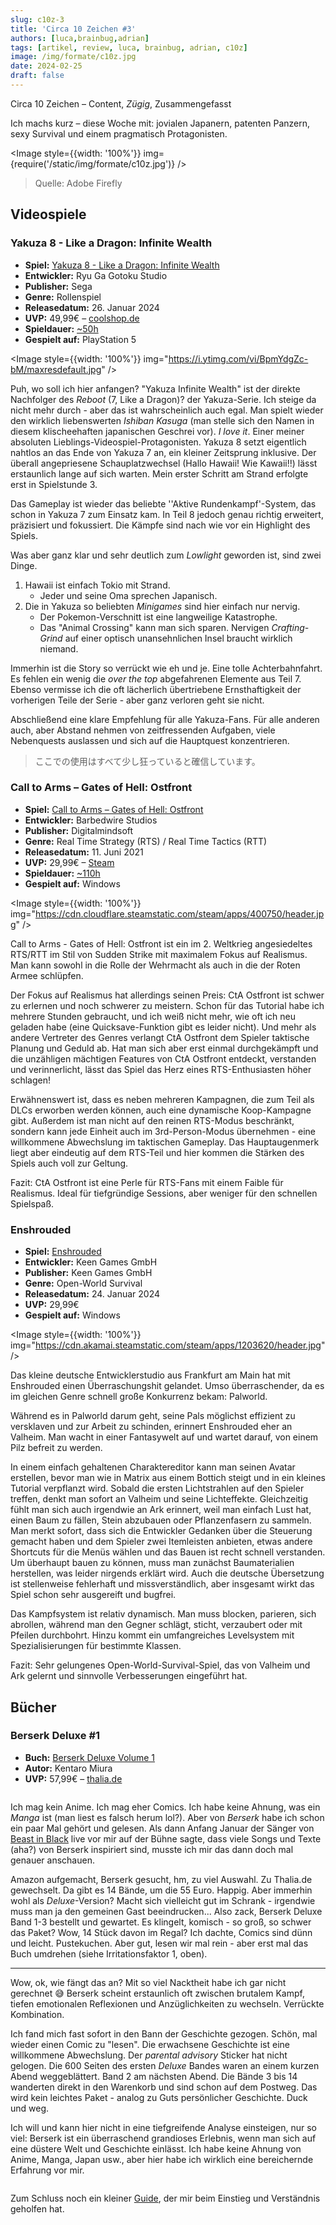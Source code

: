 ```yaml
---
slug: c10z-3
title: 'Circa 10 Zeichen #3'
authors: [luca,brainbug,adrian]
tags: [artikel, review, luca, brainbug, adrian, c10z]
image: /img/formate/c10z.jpg
date: 2024-02-25
draft: false
---
```





Circa 10 Zeichen – Content, _Zügig_, Zusammengefasst

Ich machs kurz – diese Woche mit: jovialen Japanern, patenten Panzern, sexy Survival und einem pragmatisch Protagonisten.

<Image style={{width: '100%'}} img={require('/static/img/formate/c10z.jpg')} />

> Quelle: Adobe Firefly

<!--truncate-->

## Videospiele

### Yakuza 8 - Like a Dragon: Infinite Wealth

- **Spiel:** [Yakuza 8 - Like a Dragon: Infinite Wealth](https://www.coolshop.de/produkt/like-dragon-infinite-wealth/23HB4E/)
- **Entwickler:** Ryu Ga Gotoku Studio
- **Publisher:** Sega
- **Genre:** Rollenspiel
- **Releasedatum:** 26. Januar 2024
- **UVP:** 49,99€ – [coolshop.de](https://www.coolshop.de/produkt/like-dragon-infinite-wealth/23HB4E/)
- **Spieldauer:** [~50h](https://howlongtobeat.com/game/113583)
- **Gespielt auf:** PlayStation 5

<Image style={{width: '100%'}} img="https://i.ytimg.com/vi/BpmYdgZc-bM/maxresdefault.jpg" />

Puh, wo soll ich hier anfangen? "Yakuza Infinite Wealth" ist der direkte Nachfolger des _Reboot_ (7, Like a Dragon)?
der Yakuza-Serie.
Ich steige da nicht mehr durch - aber das ist wahrscheinlich auch egal.
Man spielt wieder den wirklich liebenswerten *Ishiban Kasuga* (man stelle sich den Namen in diesem klischeehaften japanischen Geschrei vor).
_I love it_.
Einer meiner absoluten Lieblings-Videospiel-Protagonisten.
Yakuza 8 setzt eigentlich nahtlos an das Ende von Yakuza 7 an, ein kleiner Zeitsprung inklusive.
Der überall angepriesene Schauplatzwechsel (Hallo Hawaii! Wie Kawaii!!) lässt erstaunlich lange auf sich warten.
Mein erster Schritt am Strand erfolgte erst in Spielstunde 3.

Das Gameplay ist wieder das beliebte ''Aktive Rundenkampf'-System, das schon in Yakuza 7 zum Einsatz kam.
In Teil 8 jedoch genau richtig erweitert, präzisiert und fokussiert. Die Kämpfe sind nach wie vor ein Highlight des Spiels.

Was aber ganz klar und sehr deutlich zum _Lowlight_ geworden ist, sind zwei Dinge.

1. Hawaii ist einfach Tokio mit Strand.
    - Jeder und seine Oma sprechen Japanisch.
2. Die in Yakuza so beliebten _Minigames_ sind hier einfach nur nervig.
    - Der Pokemon-Verschnitt ist eine langweilige Katastrophe.
    - Das "Animal Crossing" kann man sich sparen. Nervigen _Crafting-Grind_ auf einer optisch unansehnlichen Insel braucht wirklich niemand.

Immerhin ist die Story so verrückt wie eh und je.
Eine tolle Achterbahnfahrt.
Es fehlen ein wenig die _over the top_ abgefahrenen Elemente aus Teil 7.
Ebenso vermisse ich die oft lächerlich übertriebene Ernsthaftigkeit der vorherigen Teile der Serie - aber ganz verloren geht sie nicht.

Abschließend eine klare Empfehlung für alle Yakuza-Fans. Für alle anderen auch, aber Abstand nehmen von zeitfressenden Aufgaben, viele Nebenquests auslassen und sich auf die Hauptquest konzentrieren.

> ここでの使用はすべて少し狂っていると確信しています。

### Call to Arms – Gates of Hell: Ostfront

- **Spiel:** [Call to Arms – Gates of Hell: Ostfront](https://store.steampowered.com/app/400750/Call_to_Arms__Gates_of_Hell_Ostfront)
- **Entwickler:** Barbedwire Studios
- **Publisher:** Digitalmindsoft
- **Genre:** Real Time Strategy (RTS) / Real Time Tactics (RTT)
- **Releasedatum:** 11. Juni 2021
- **UVP:** 29,99€ – [Steam](https://store.steampowered.com/app/400750/Call_to_Arms__Gates_of_Hell_Ostfront)
- **Spieldauer:** [~110h](https://howlongtobeat.com/game/94346)
- **Gespielt auf:** Windows

<Image style={{width: '100%'}} img="https://cdn.cloudflare.steamstatic.com/steam/apps/400750/header.jpg" />

Call to Arms - Gates of Hell: Ostfront ist ein im 2. Weltkrieg angesiedeltes RTS/RTT im Stil von Sudden Strike mit maximalem Fokus auf Realismus. Man kann sowohl in die Rolle der Wehrmacht als auch in die der Roten Armee schlüpfen.

Der Fokus auf Realismus hat allerdings seinen Preis: CtA Ostfront ist schwer zu erlernen und noch schwerer zu meistern. Schon für das Tutorial habe ich mehrere Stunden gebraucht, und ich weiß nicht mehr, wie oft ich neu geladen habe (eine Quicksave-Funktion gibt es leider nicht). Und mehr als andere Vertreter des Genres verlangt CtA Ostfront dem Spieler taktische Planung und Geduld ab. Hat man sich aber erst einmal durchgekämpft und die unzähligen mächtigen Features von CtA Ostfront entdeckt, verstanden und verinnerlicht, lässt das Spiel das Herz eines RTS-Enthusiasten höher schlagen!

Erwähnenswert ist, dass es neben mehreren Kampagnen, die zum Teil als DLCs erworben werden können, auch eine dynamische Koop-Kampagne gibt. Außerdem ist man nicht auf den reinen RTS-Modus beschränkt, sondern kann jede Einheit auch im 3rd-Person-Modus übernehmen - eine willkommene Abwechslung im taktischen Gameplay. Das Hauptaugenmerk liegt aber eindeutig auf dem RTS-Teil und hier kommen die Stärken des Spiels auch voll zur Geltung.

Fazit: CtA Ostfront ist eine Perle für RTS-Fans mit einem Faible für Realismus. Ideal für tiefgründige Sessions, aber weniger für den schnellen Spielspaß.

### Enshrouded
- **Spiel:** [Enshrouded](https://store.steampowered.com/app/1203620/Enshrouded/)
- **Entwickler:** Keen Games GmbH
- **Publisher:** Keen Games GmbH
- **Genre:** Open-World Survival
- **Releasedatum:** 24. Januar 2024
- **UVP:** 29,99€
- **Gespielt auf:** Windows

<Image style={{width: '100%'}} img="https://cdn.akamai.steamstatic.com/steam/apps/1203620/header.jpg" />

Das kleine deutsche Entwicklerstudio aus Frankfurt am Main hat mit Enshrouded einen Überraschungshit gelandet. Umso überraschender, da es im gleichen Genre schnell große Konkurrenz bekam: Palworld.

Während es in Palworld darum geht, seine Pals möglichst effizient zu versklaven und zur Arbeit zu schinden, erinnert Enshrouded eher an Valheim. Man wacht in einer Fantasywelt auf und wartet darauf, von einem Pilz befreit zu werden.

In einem einfach gehaltenen Charaktereditor kann man seinen Avatar erstellen, bevor man wie in Matrix aus einem Bottich steigt und in ein kleines Tutorial verpflanzt wird. Sobald die ersten Lichtstrahlen auf den Spieler treffen, denkt man sofort an Valheim und seine Lichteffekte. Gleichzeitig fühlt man sich auch irgendwie an Ark erinnert, weil man einfach Lust hat, einen Baum zu fällen, Stein abzubauen oder Pflanzenfasern zu sammeln. Man merkt sofort, dass sich die Entwickler Gedanken über die Steuerung gemacht haben und dem Spieler zwei Itemleisten anbieten, etwas andere Shortcuts für die Menüs wählen und das Bauen ist recht schnell verstanden. Um überhaupt bauen zu können, muss man zunächst Baumaterialien herstellen, was leider nirgends erklärt wird. Auch die deutsche Übersetzung ist stellenweise fehlerhaft und missverständlich, aber insgesamt wirkt das Spiel schon sehr ausgereift und bugfrei.

Das Kampfsystem ist relativ dynamisch. Man muss blocken, parieren, sich abrollen, während man den Gegner schlägt, sticht, verzaubert oder mit Pfeilen durchbohrt. Hinzu kommt ein umfangreiches Levelsystem mit Spezialisierungen für bestimmte Klassen.

Fazit: Sehr gelungenes Open-World-Survival-Spiel, das von Valheim und Ark gelernt und sinnvolle Verbesserungen eingeführt hat.

## Bücher

### Berserk Deluxe  #1

- **Buch:** [Berserk Deluxe Volume 1](https://www.thalia.de/shop/home/artikeldetails/A1052394129)
- **Autor:** Kentaro Miura
- **UVP:** 57,99€ – [thalia.de](https://www.thalia.de/shop/home/artikeldetails/A1052394129)

<Image
    img="https://images.thalia.media/-/BF2000-2000/d5956eee30424e33b6d886b7f4b28c35/berserk-deluxe-volume-1-gebundene-ausgabe-kentaro-miura-englisch.jpeg" />

Ich mag kein Anime. Ich mag eher Comics.
Ich habe keine Ahnung, was ein _Manga_ ist (man liest es falsch herum lol?).
Aber von *Berserk* habe ich schon ein paar Mal gehört und gelesen.
Als dann Anfang Januar der Sänger von [Beast in Black](https://open.spotify.com/artist/0rEuaTPLMhlViNCJrg3NEH) live vor mir auf der Bühne sagte, dass viele Songs und Texte (aha?) von Berserk inspiriert sind, musste ich mir das dann doch mal genauer anschauen.

Amazon aufgemacht, Berserk gesucht, hm, zu viel Auswahl. Zu Thalia.de gewechselt.
Da gibt es 14 Bände, um die 55 Euro.
Happig.
Aber immerhin wohl als _Deluxe_-Version?
Macht sich vielleicht gut im Schrank - irgendwie muss man ja den gemeinen Gast beeindrucken...
Also zack, Berserk Deluxe Band 1-3 bestellt und gewartet.
Es klingelt, komisch - so groß, so schwer das Paket?
Wow, 14 Stück davon im Regal?
Ich dachte, Comics sind dünn und leicht.
Pustekuchen.
Aber gut, lesen wir mal rein - aber erst mal das Buch umdrehen (siehe Irritationsfaktor 1, oben).

---

Wow, ok, wie fängt das an?
Mit so viel Nacktheit habe ich gar nicht gerechnet 😅 Berserk scheint erstaunlich oft zwischen brutalem Kampf, tiefen emotionalen Reflexionen und Anzüglichkeiten zu wechseln.
Verrückte Kombination.

Ich fand mich fast sofort in den Bann der Geschichte gezogen.
Schön, mal wieder einen Comic zu "lesen".
Die erwachsene Geschichte ist eine willkommene Abwechslung.
Der _parental advisory_ Sticker hat nicht gelogen.
Die 600 Seiten des ersten _Deluxe_ Bandes waren an einem kurzen Abend weggeblättert.
Band 2 am nächsten Abend.
Die Bände 3 bis 14 wanderten direkt in den Warenkorb und sind schon auf dem Postweg.
Das wird kein leichtes Paket - analog zu Guts persönlicher Geschichte.
Duck und weg.

Ich will und kann hier nicht in eine tiefgreifende Analyse einsteigen, nur so viel: Berserk ist ein überraschend grandioses Erlebnis, wenn man sich auf eine düstere Welt und Geschichte einlässt. Ich habe keine Ahnung von Anime, Manga, Japan usw., aber hier habe ich wirklich eine bereichernde Erfahrung vor mir.

<Image
    img="https://community.wasted.de/uploads/default/original/2X/1/15848b055e5d9d080f9124fd3e89250bf85d99e5.jpeg" />

Zum Schluss noch ein kleiner [Guide](https://culturedvultures.com/berserk-beginners-guide-anime-manga/), der mir beim Einstieg und Verständnis geholfen hat.
